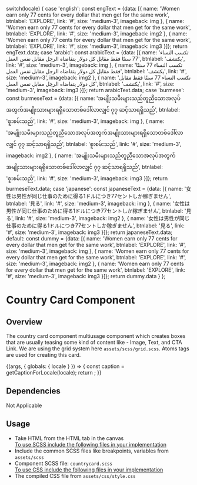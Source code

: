 
  switch(locale) {
    case 'english': const engText = {data: [{
      name: 'Women earn only 77 cents for every dollar that men get for the same work', 
      btnlabel: 'EXPLORE',
      link: '#',
      size: 'medium-3',
      imageback: img
    },
    {
      name: 'Women earn only 77 cents for every dollar that men get for the same work', 
      btnlabel: 'EXPLORE',
      link: '#',
      size: 'medium-3',
      imageback: img2
    },
    {
      name: 'Women earn only 77 cents for every dollar that men get for the same work', 
      btnlabel: 'EXPLORE',
      link: '#',
      size: 'medium-3',
      imageback: img3
    }]}; return engText.data;
    case 'arabic': const arabicText = {data: [{
      name: 'تكسب النساء 77 سنتًا فقط مقابل كل دولار يتقاضاه الرجل مقابل نفس العمل',
      btnlabel: 'يكتشف',
      link: '#',
      size: 'medium-3',
      imageback: img
    },
    {
      name: 'تكسب النساء 77 سنتًا فقط مقابل كل دولار يتقاضاه الرجل مقابل نفس العمل',
      btnlabel: 'يكتشف',
      link: '#',
      size: 'medium-3',
      imageback: img2
    },
    {
      name: 'تكسب النساء 77 سنتًا فقط مقابل كل دولار يتقاضاه الرجل مقابل نفس العمل',
      btnlabel: 'يكتشف',
      link: '#',
      size: 'medium-3',
      imageback: img3
    }]}; return arabicText.data;
    case 'burmese': const burmeseText = {data: [{
      name: 'အမျိုးသမီးများသည်တူညီသောအလုပ်အတွက်အမျိုးသားများရရှိသောတစ်ဒေါ်လာလျှင် ၇၇ ဆင့်သာရရှိသည်',
      btnlabel: 'စူးစမ်းသည်',
      link: '#',
      size: 'medium-3',
      imageback: img
    },
    {
      name: 'အမျိုးသမီးများသည်တူညီသောအလုပ်အတွက်အမျိုးသားများရရှိသောတစ်ဒေါ်လာလျှင် ၇၇ ဆင့်သာရရှိသည်',
      btnlabel: 'စူးစမ်းသည်',
      link: '#',
      size: 'medium-3',
      imageback: img2
    },
    {
      name: 'အမျိုးသမီးများသည်တူညီသောအလုပ်အတွက်အမျိုးသားများရရှိသောတစ်ဒေါ်လာလျှင် ၇၇ ဆင့်သာရရှိသည်',
      btnlabel: 'စူးစမ်းသည်',
      link: '#',
      size: 'medium-3',
      imageback: img3
    }]}; return burmeseText.data;
    case 'japanese': const japaneseText = {data: [{
      name: '女性は男性が同じ仕事のために得る1ドルにつき77セントしか稼ぎません',
      btnlabel: '見る',
      link: '#',
      size: 'medium-3',
      imageback: img
    },
    {
      name: '女性は男性が同じ仕事のために得る1ドルにつき77セントしか稼ぎません',
      btnlabel: '見る',
      link: '#',
      size: 'medium-3',
      imageback: img2
    },
    {
      name: '女性は男性が同じ仕事のために得る1ドルにつき77セントしか稼ぎません',
      btnlabel: '見る',
      link: '#',
      size: 'medium-3',
      imageback: img3
    }]}; return japaneseText.data;
    default:
      const dummy =  {data: [{
        name: 'Women earn only 77 cents for every dollar that men get for the same work', 
        btnlabel: 'EXPLORE',
        link: '#',
        size: 'medium-3',
      imageback: img
      },
      {
        name: 'Women earn only 77 cents for every dollar that men get for the same work', 
        btnlabel: 'EXPLORE',
        link: '#',
        size: 'medium-3',
        imageback: img2
      },
    {
      name: 'Women earn only 77 cents for every dollar that men get for the same work', 
      btnlabel: 'EXPLORE',
      link: '#',
      size: 'medium-3',
      imageback: img3
    }]};
    return dummy.data
  }
};

<Meta title="Testing/Blocks/Country Card" />

<style>{`
 .subheading {
    font-weight: 600;
    font-size: 20px;
    color: #333333;
    line-height: 24px;
    margin-bottom: 12px;
    margin-top: 12px;
  }
  .sbdocs .sbdocs-p,
  .sbdocs .sbdocs-li{
    font-size: 1rem;
  }
  .sbdocs .sbdocs-h2 {
    border-bottom: none;
  }
`}</style>

# Country Card Component

## Overview

The country card component multiusage component which creates boxes that are usually teasing some kind of content like - Image, Text, and CTA Link. We are using the grid system here <code>assets/scss/grid.scss</code>. Atoms tags are used for creating this card.

<Story name="Country Card">
  {(args, { globals: { locale } }) => {
    const caption = getCaptionForLocale(locale);
    return <CountryCard data={caption}></CountryCard>;
  }}
</Story>

## Dependencies

Not Applicable

## Usage

<ul>
  <li>Take HTML from the HTML tab in the canvas</li>
  <u>To use SCSS include the following files in your implementation</u>
  <li>
    Include the common SCSS files like breakpoints, variables from <code>assets/scss</code>
  </li>
  <li>
    Component SCSS file: <code>countrycard.scss</code>
  </li>
  <u>To use CSS include the following files in your implementation</u>
  <li>
    The compiled CSS file from <code>assets/css/style.css</code>
  </li>
</ul>